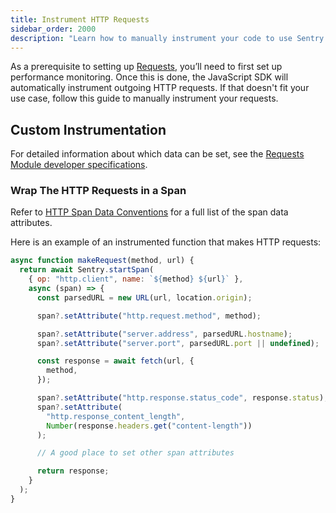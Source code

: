 ```yaml
---
title: Instrument HTTP Requests
sidebar_order: 2000
description: "Learn how to manually instrument your code to use Sentry's Requests module."
---
```


As a prerequisite to setting up [Requests](/product/performance/requests/), you’ll need to first <PlatformLink to="/performance/">set up performance monitoring</PlatformLink>. Once this is done, the JavaScript SDK will automatically instrument outgoing HTTP requests. If that doesn't fit your use case, follow this guide to manually instrument your requests.

## Custom Instrumentation

For detailed information about which data can be set, see the [Requests Module developer specifications](https://develop.sentry.dev/sdk/performance/modules/requests/).

### Wrap The HTTP Requests in a Span

<Note>

Refer to [HTTP Span Data Conventions](https://develop.sentry.dev/sdk/performance/span-data-conventions/#http) for a full list of the span data attributes.

</Note>

Here is an example of an instrumented function that makes HTTP requests:

```javascript {filename: my-request.js}
async function makeRequest(method, url) {
  return await Sentry.startSpan(
    { op: "http.client", name: `${method} ${url}` },
    async (span) => {
      const parsedURL = new URL(url, location.origin);

      span?.setAttribute("http.request.method", method);

      span?.setAttribute("server.address", parsedURL.hostname);
      span?.setAttribute("server.port", parsedURL.port || undefined);

      const response = await fetch(url, {
        method,
      });

      span?.setAttribute("http.response.status_code", response.status);
      span?.setAttribute(
        "http.response_content_length",
        Number(response.headers.get("content-length"))
      );

      // A good place to set other span attributes

      return response;
    }
  );
}
```
